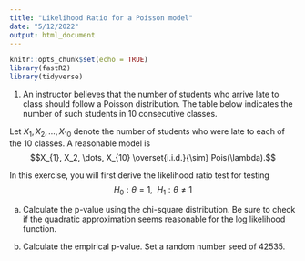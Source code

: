 ```yaml
---
title: "Likelihood Ratio for a Poisson model"
date: "5/12/2022"
output: html_document
---
```


```r
knitr::opts_chunk$set(echo = TRUE)
library(fastR2)
library(tidyverse)
```

1. An instructor believes that the number of students who arrive late to class should follow a Poisson distribution. The table below indicates the number of such students in 10 consecutive classes.

\begin{table}[h]
\centering
\begin{tabular}{cccccc}\hline
number of late students & 0 & 1 & 2 & 3 & 4 \\
frequency & 3& 3 & 2 & 1 & 1 \\ \hline
\end{tabular}
\end{table}

Let $X_1, X_2, \dots, X_{10}$ denote the number of students who were late to each of the 10 classes. A reasonable model is 
$$X_{1}, X_2, \dots, X_{10} \overset{i.i.d.}{\sim} Pois(\lambda).$$


In this exercise, you will first derive the likelihood ratio test for testing
$$H_0: \theta = 1, \ \ H_1: \theta \neq 1$$


a. Calculate the p-value using the chi-square distribution. Be sure to check if the quadratic approximation seems reasonable for the log likelihood function. 

b. Calculate the empirical p-value. Set a random number seed of 42535. 